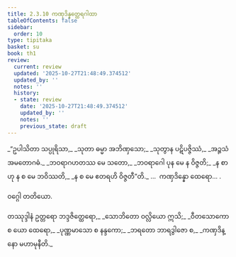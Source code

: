 ```yaml
---
title: 2.3.10 ကဏှဒိန္နတ္ထေရဂါထာ
tableOfContents: false
sidebar:
  order: 10
type: tipitaka
basket: su
book: th1
review:
  current: review
  updated: '2025-10-27T21:48:49.374512'
  updated_by: ''
  notes: ''
  history:
  - state: review
    date: '2025-10-27T21:48:49.374512'
    updated_by: ''
    notes: ''
    previous_state: draft
---
```



<ReviewStatus review={frontmatter.review} showDetails={true} />

<HypothesisAnnotation frontmatter={frontmatter} />

<DynamicBreadcrumb />

<Division number="179" book="th1" e="ch" v="19" p="255">

<Paragraph number="365" type="verses" book="th1">
_“ဥပါသိတာ သပ္ပုရိသာ,_  
_သုတာ ဓမ္မာ အဘိဏှသော;_  
_သုတွာန ပဋိပဇ္ဇိဿံ,_  
_အဉ္ဇသံ အမတောဂဓံ._  

</Paragraph>

</Division>
<Division number="180" book="th1" e="ch" v="19" p="255">

<Paragraph number="366" type="verses" book="th1">
_ဘဝရာဂဟတဿ မေ သတော,_  
_ဘဝရာဂေါ ပုန မေ န ဝိဇ္ဇတိ;_  
_န စာဟု န စ မေ ဘဝိဿတိ,_  
_န စ မေ ဧတရဟိ ဝိဇ္ဇတီ”တိ._  


</Paragraph>
</Division>

<Paragraph number="367" type="center" book="th1">
…  ကဏှဒိန္နော ထေရော… .

  
ဝဂ္ဂေါ တတိယော.



</Paragraph>

<Paragraph number="368" type="center" book="th1">
တဿုဒ္ဒါနံ


</Paragraph>

<Paragraph number="369" type="verses" book="th1">
ဥတ္တရော ဘဒ္ဒဇိတ္ထေရော,_  
_သောဘိတော ဝလ္လိယော ဣသိ;_  
_ဝီတသောကော စ ယော ထေရော,_  
_ပုဏ္ဏမာသော စ နန္ဒကော;_  
_ဘရတော ဘာရဒွါဇော စ,_  
_ကဏှဒိန္နော မဟာမုနီတိ._
</Paragraph>
